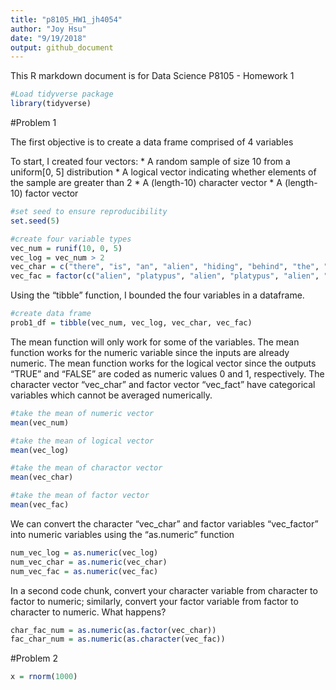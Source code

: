 ```yaml
---
title: "p8105_HW1_jh4054"
author: "Joy Hsu"
date: "9/19/2018"
output: github_document
---
```


This R markdown document is for Data Science P8105 - Homework 1
```r
#Load tidyverse package
library(tidyverse)
```

#Problem 1

The first objective is to create a data frame comprised of 4 variables

To start, I created four vectors:
* A random sample of size 10 from a uniform[0, 5] distribution
* A logical vector indicating whether elements of the sample are greater than 2
* A (length-10) character vector
* A (length-10) factor vector
```r
#set seed to ensure reproducibility 
set.seed(5)

#create four variable types
vec_num = runif(10, 0, 5)
vec_log = vec_num > 2
vec_char = c("there", "is", "an", "alien", "hiding", "behind", "the", "black", "berry", "tree")
vec_fac = factor(c("alien", "platypus", "alien", "platypus", "alien", "platypus", "platypus", "platypus", "platypus", "platypus"))
```

Using the "tibble" function, I bounded the four variables in a dataframe. 
```r
#create data frame
prob1_df = tibble(vec_num, vec_log, vec_char, vec_fac)
```

The mean function will only work for some of the variables. The mean function works for the numeric variable since the inputs are already numeric. The mean function works for the logical vector since the outputs "TRUE" and "FALSE" are coded as numeric values 0 and 1, respectively. The character vector "vec_char" and factor vector "vec_fact" have categorical variables which cannot be averaged numerically.

```r
#take the mean of numeric vector
mean(vec_num)

#take the mean of logical vector
mean(vec_log)

#take the mean of charactor vector
mean(vec_char)

#take the mean of factor vector
mean(vec_fac)
```

We can convert the character "vec_char" and factor variables "vec_factor" into numeric variables using the "as.numeric" function
```r
num_vec_log = as.numeric(vec_log)
num_vec_char = as.numeric(vec_char)
num_vec_fac = as.numeric(vec_fac)
```


In a second code chunk, convert your character variable from character to factor to numeric; similarly, convert your factor variable from factor to character to numeric. What happens?
```r
char_fac_num = as.numeric(as.factor(vec_char))
fac_char_num = as.numeric(as.character(vec_fac))
```

#Problem 2
```r
x = rnorm(1000)
```

